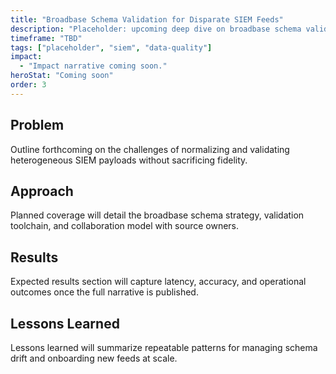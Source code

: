 ```yaml
---
title: "Broadbase Schema Validation for Disparate SIEM Feeds"
description: "Placeholder: upcoming deep dive on broadbase schema validation patterns across diverse SIEM sources."
timeframe: "TBD"
tags: ["placeholder", "siem", "data-quality"]
impact:
  - "Impact narrative coming soon."
heroStat: "Coming soon"
order: 3
---
```


## Problem

Outline forthcoming on the challenges of normalizing and validating heterogeneous SIEM payloads without sacrificing fidelity.

## Approach

Planned coverage will detail the broadbase schema strategy, validation toolchain, and collaboration model with source owners.

## Results

Expected results section will capture latency, accuracy, and operational outcomes once the full narrative is published.

## Lessons Learned

Lessons learned will summarize repeatable patterns for managing schema drift and onboarding new feeds at scale.
